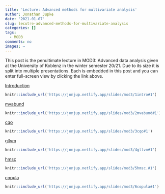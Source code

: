 ```yaml
---
title: 'Lecture: Advanced methods for multivariate analysis'
author: Jonathan Jupke
date: '2021-01-07'
slug: lecutre-advanced-methods-for-multivariate-analysis
categories: []
tags:
  - MOD3
comments: no
images: ~
---
```

This post is the penultimate lecture in MOD3: Advanced data analysis given at the University of Koblenz in the winter semester 20/21. 
Due to its size it is split into multiple presentations. 
Each is embedded in this post and you can enter full-screen view by clicking the link above.  

[Introduction](https://jonjup.netlify.app/slides/mod3/1intro#1)
```r
knitr::include_url('https://jonjup.netlify.app/slides/mod3/1intro#1')
```
[mvabund](https://jonjup.netlify.app/slides/mod3/2mvabund#1)
```r
knitr::include_url('https://jonjup.netlify.app/slides/mod3/2mvabund#1')
```
[cqo](https://jonjup.netlify.app/slides/mod3/3cqo#1)
```r
knitr::include_url('https://jonjup.netlify.app/slides/mod3/3cqo#1')
```
[gllvm](https://jonjup.netlify.app/slides/mod3/4gllvm#1)
```r
knitr::include_url('https://jonjup.netlify.app/slides/mod3/4gllvm#1')
```
[hmsc](https://jonjup.netlify.app/slides/mod3/5hmsc#1)
```r
knitr::include_url('https://jonjup.netlify.app/slides/mod3/5hmsc.#1')
```
[copula](https://jonjup.netlify.app/slides/mod3/6copula#1)
```r
knitr::include_url('https://jonjup.netlify.app/slides/mod3/6copula#1')
```